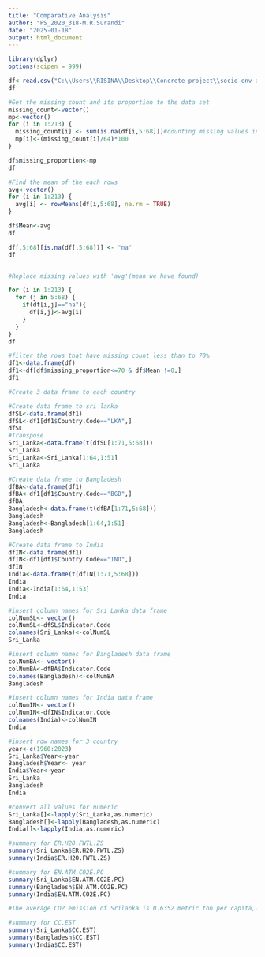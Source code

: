```yaml
---
title: "Comparative Analysis"
author: "PS_2020_318-M.R.Surandi"
date: "2025-01-18"
output: html_document
---
```


```r
library(dplyr)
options(scipen = 999)

df<-read.csv("C:\\Users\\RISINA\\Desktop\\Concrete project\\socio-env-analysis\\Data_set.csv")
df

#Get the missing count and its proportion to the data set
missing_count<-vector()
mp<-vector()
for (i in 1:213) {
  missing_count[i] <- sum(is.na(df[i,5:68]))#counting missing values in each column
  mp[i]<-(missing_count[i]/64)*100
}

df$missing_proportion<-mp
df

#Find the mean of the each rows
avg<-vector()
for (i in 1:213) {
  avg[i] <- rowMeans(df[i,5:68], na.rm = TRUE)
}

df$Mean<-avg
df

df[,5:68][is.na(df[,5:68])] <- "na"
df


#Replace missing values with 'avg'(mean we have found)

for (i in 1:213) {
  for (j in 5:68) {
    if(df[i,j]=="na"){
      df[i,j]<-avg[i]
    }
  }
}
df

#filter the rows that have missing count less than to 70%
df1<-data.frame(df)
df1<-df[df$missing_proportion<=70 & df$Mean !=0,]
df1

#Create 3 data frame to each country

#Create data frame to sri lanka
dfSL<-data.frame(df1)
dfSL<-df1[df1$Country.Code=="LKA",]
dfSL
#Transpose
Sri_Lanka<-data.frame(t(dfSL[1:71,5:68]))
Sri_Lanka
Sri_Lanka<-Sri_Lanka[1:64,1:51]
Sri_Lanka

#Create data frame to Bangladesh
dfBA<-data.frame(df1)
dfBA<-df1[df1$Country.Code=="BGD",]
dfBA
Bangladesh<-data.frame(t(dfBA[1:71,5:68]))
Bangladesh
Bangladesh<-Bangladesh[1:64,1:51]
Bangladesh

#Create data frame to India
dfIN<-data.frame(df1)
dfIN<-df1[df1$Country.Code=="IND",]
dfIN
India<-data.frame(t(dfIN[1:71,5:68]))
India
India<-India[1:64,1:53]
India

#insert column names for Sri_Lanka data frame
colNumSL<- vector()
colNumSL<-dfSL$Indicator.Code
colnames(Sri_Lanka)<-colNumSL
Sri_Lanka

#insert column names for Bangladesh data frame
colNumBA<- vector()
colNumBA<-dfBA$Indicator.Code
colnames(Bangladesh)<-colNumBA
Bangladesh

#insert column names for India data frame
colNumIN<- vector()
colNumIN<-dfIN$Indicator.Code
colnames(India)<-colNumIN
India

#insert row names for 3 country
year<-c(1960:2023)
Sri_Lanka$Year<-year
Bangladesh$Year<- year
India$Year<-year
Sri_Lanka
Bangladesh
India

#convert all values for numeric
Sri_Lanka[]<-lapply(Sri_Lanka,as.numeric)
Bangladesh[]<-lapply(Bangladesh,as.numeric)
India[]<-lapply(India,as.numeric)

#summary for ER.H2O.FWTL.ZS
summary(Sri_Lanka$ER.H2O.FWTL.ZS)
summary(India$ER.H2O.FWTL.ZS)

#summary for EN.ATM.CO2E.PC
summary(Sri_Lanka$EN.ATM.CO2E.PC)
summary(Bangladesh$EN.ATM.CO2E.PC)
summary(India$EN.ATM.CO2E.PC)

#The average CO2 emission of Srilanka is 0.6352 metric ton per capita,The average CO2 emission of Bangladesh is 0.28097 metric ton per capita,The average CO2 emission of India is 1.1335 metric ton per capita

#summary for CC.EST 
summary(Sri_Lanka$CC.EST)
summary(Bangladesh$CC.EST)
summary(India$CC.EST)

```

